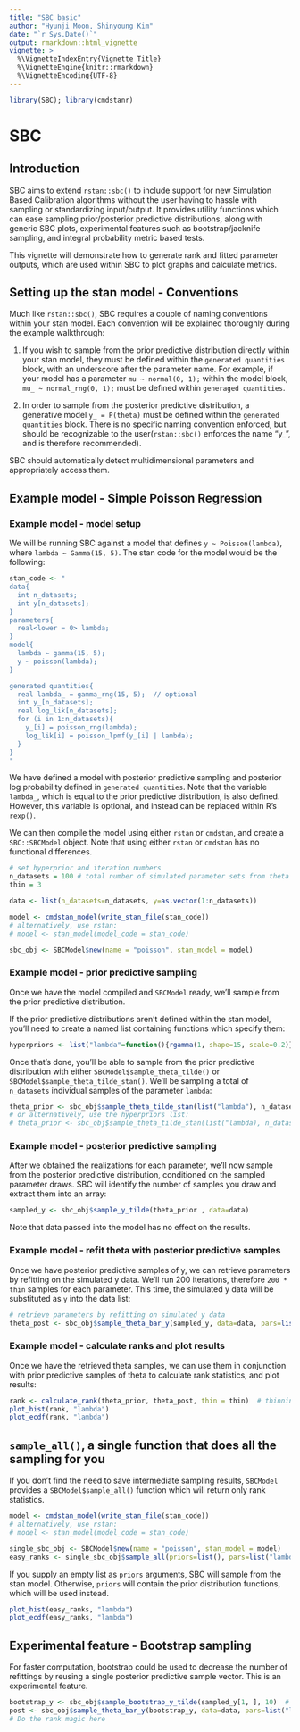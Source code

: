 ```yaml
---
title: "SBC basic"
author: "Hyunji Moon, Shinyoung Kim"
date: "`r Sys.Date()`"
output: rmarkdown::html_vignette
vignette: >
  %\VignetteIndexEntry{Vignette Title}
  %\VignetteEngine{knitr::rmarkdown}
  %\VignetteEncoding{UTF-8}
---
```

```r
library(SBC); library(cmdstanr)
```
# SBC
## Introduction
SBC aims to extend `rstan::sbc()` to include support for new Simulation Based Calibration algorithms without the user having to hassle with
sampling or standardizing input/output. It provides utility functions which can ease sampling prior/posterior predictive distributions, along with
generic SBC plots, experimental features such as bootstrap/jacknife sampling, and integral probability metric based tests. 

This vignette will demonstrate how to generate rank and fitted parameter outputs, which are used within SBC to plot graphs and calculate metrics.

## Setting up the stan model - Conventions
Much like `rstan::sbc()`, SBC requires a couple of naming conventions within your stan model. Each convention will be explained thoroughly during the example walkthrough:

1. If you wish to sample from the prior predictive distribution directly within your stan model, they must be defined within the `generated quantities` block, with an
underscore after the parameter name. For example, if your model has a parameter `mu ~ normal(0, 1);` within the model block, `mu_ ~ normal_rng(0, 1);` must be defined
within `generaged quantities`.

2. In order to sample from the posterior predictive distribution, a generative model `y_ = P(theta)` must be defined within the `generated quantities` block. There is no specific naming convention enforced, but should be recognizable to the user(`rstan::sbc()` enforces the name "y_", and is therefore recommended).

SBC should automatically detect multidimensional parameters and appropriately access them.

## Example model - Simple Poisson Regression
### Example model - model setup
We will be running SBC against a model that defines `y ~ Poisson(lambda)`, where `lambda ~ Gamma(15, 5)`. The stan code for the model would be the following:
```r
stan_code <- "
data{
  int n_datasets;
  int y[n_datasets];
}
parameters{
  real<lower = 0> lambda;
}
model{
  lambda ~ gamma(15, 5);
  y ~ poisson(lambda);
}

generated quantities{
  real lambda_ = gamma_rng(15, 5);  // optional
  int y_[n_datasets];
  real log_lik[n_datasets];
  for (i in 1:n_datasets){
    y_[i] = poisson_rng(lambda); 
    log_lik[i] = poisson_lpmf(y_[i] | lambda);
  }
}
"
```

We have defined a model with posterior predictive sampling and posterior log probability defined in `generated quantities`. Note that the variable `lambda_`, which is equal to the prior predictive distribution, is also defined. However, this variable is optional, and instead can be replaced within R's `rexp()`.

We can then compile the model using either `rstan` or `cmdstan`, and create a `SBC::SBCModel` object. Note that using either `rstan` or `cmdstan` has no functional differences.
```r
# set hyperprior and iteration numbers
n_datasets = 100 # total number of simulated parameter sets from theta
thin = 3

data <- list(n_datasets=n_datasets, y=as.vector(1:n_datasets))

model <- cmdstan_model(write_stan_file(stan_code))
# alternatively, use rstan:
# model <- stan_model(model_code = stan_code)

sbc_obj <- SBCModel$new(name = "poisson", stan_model = model)
```

### Example model - prior predictive sampling
Once we have the model compiled and `SBCModel` ready, we'll sample from the prior predictive distribution.

If the prior predictive distributions aren't defined within the stan model, you'll need to create a named list containing functions which specify them:
```r
hyperpriors <- list("lambda"=function(){rgamma(1, shape=15, scale=0.2)})
```

Once that's done, you'll be able to sample from the prior predictive distribution with either `SBCModel$sample_theta_tilde()` or `SBCModel$sample_theta_tilde_stan()`.
We'll be sampling a total of `n_datasets` individual samples of the parameter `lambda`:
```r
theta_prior <- sbc_obj$sample_theta_tilde_stan(list("lambda"), n_datasets, data = data)
# or alternatively, use the hyperpriors list:
# theta_prior <- sbc_obj$sample_theta_tilde_stan(list("lambda), n_datasets, hyperpriors)
```

### Example model - posterior predictive sampling
After we obtained the realizations for each parameter, we'll now sample from the posterior predictive distribution, conditioned on the sampled parameter draws. SBC will
identify the number of samples you draw and extract them into an array:

```r
sampled_y <- sbc_obj$sample_y_tilde(theta_prior , data=data)
```
Note that data passed into the model has no effect on the results.

### Example model - refit theta with posterior predictive samples
Once we have posterior predictive samples of y, we can retrieve parameters by refitting on the simulated y data. We'll run 200 iterations, therefore `200 * thin` samples for each parameter. This time, the simulated y data will be substituted as `y` into the data list:
```r
# retrieve parameters by refitting on simulated y data
theta_post <- sbc_obj$sample_theta_bar_y(sampled_y, data=data, pars=list("lambda"), fit_iter = 200)
```

### Example model - calculate ranks and plot results
Once we have the retrieved theta samples, we can use them in conjunction with prior predictive samples of theta to calculate rank statistics, and plot results:
```r
rank <- calculate_rank(theta_prior, theta_post, thin = thin)  # thinning factor of 3
plot_hist(rank, "lambda")
plot_ecdf(rank, "lambda")
```

## `sample_all()`, a single function that does all the sampling for you
If you don't find the need to save intermediate sampling results, `SBCModel` provides a `SBCModel$sample_all()` function which will return only rank statistics.

```r
model <- cmdstan_model(write_stan_file(stan_code))
# alternatively, use rstan:
# model <- stan_model(model_code = stan_code)

single_sbc_obj <- SBCModel$new(name = "poisson", stan_model = model)
easy_ranks <- single_sbc_obj$sample_all(priors=list(), pars=list("lambda"), n_iters=20, n_fits=200, data=data, thin=3)
```

If you supply an empty list as `priors` arguments, SBC will sample from the stan model. Otherwise, `priors` will contain the prior distribution functions, which will be used instead.

```r
plot_hist(easy_ranks, "lambda")
plot_ecdf(easy_ranks, "lambda")
```

## Experimental feature - Bootstrap sampling
For faster computation, bootstrap could be used to decrease the number of refittings by reusing a single posterior predictive sample vector. This is an experimental feature.

```r
bootstrap_y <- sbc_obj$sample_bootstrap_y_tilde(sampled_y[1, ], 10)  # create 10 sample vectors from a single sample vector
post <- sbc_obj$sample_theta_bar_y(bootstrap_y, data=data, pars=list("lambda"), fit_iter=200)
# Do the rank magic here
```

